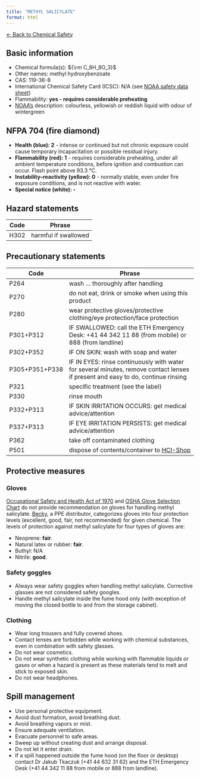 ```yaml
---
title: "METHYL SALICYLATE"
format: html
---
```


[← Back to Chemical Safety](../chemical-safety.qmd)


## Basic information
- Chemical formula(s): ${\rm C_8H_8O_3}$
- Other names: methyl hydroxybenzoate
- CAS: 119-36-8
- International Chemical Safety Card (ICSC): N/A (see [NOAA safety data sheet](https://cameochemicals.noaa.gov/chemical/17825))
 - Flammability: **yes - requires considerable preheating**
- [NOAA's](https://cameochemicals.noaa.gov/chemical/17825) description: colourless, yellowish or reddish liquid with odour of wintergreen

## NFPA 704 (fire diamond)
- **Health (blue): 2** - intense or continued but not chronic exposure could cause temporary incapacitation or possible residual injury.
- **Flammability (red): 1** - requires considerable preheating, under all ambient temperature conditions, before ignition and combustion can occur. Flash point above 93.3 °C.
- **Instability–reactivity (yellow): 0** - normally stable, even under fire exposure conditions, and is not reactive with water.
- **Special notice (white): -**

## Hazard statements
| Code | Phrase               |
| ---- | -------------------- |
| H302 | harmful if swallowed |

## Precautionary statements
| Code           | Phrase                                                                                                                           |
| -------------- | -------------------------------------------------------------------------------------------------------------------------------- |
| P264           | wash ... thoroughly after handling                                                                                               |
| P270           | do not eat, drink or smoke when using this product                                                                               |
| P280           | wear protective gloves/protective clothing/eye protection/face protection                                                        |
| P301+P312      | IF SWALLOWED: call the ETH Emergency Desk: +41 44 342 11 88 (from mobile) or 888 (from landline)                                 |
| P302+P352      | IF ON SKIN: wash with soap and water                                                                                             |
| P305+P351+P338 | IF IN EYES: rinse continuously with water for several minutes, remove contact lenses if present and easy to do, continue rinsing |
| P321           | specific treatment (see the label)                                                                                               |
| P330           | rinse mouth                                                                                                                      |
| P332+P313      | IF SKIN IRRITATION OCCURS: get medical advice/attention                                                                          |
| P337+P313      | IF EYE IRRITATION PERSISTS: get medical advice/attention                                                                         |
| P362           | take off contaminated clothing                                                                                                   |
| P501           | dispose of contents/container to [HCI-Shop](https://hci-shop.ethz.ch/en/)                                                        |

## Protective measures

### Gloves
[Occupational Safety and Health Act of 1970](https://www.osha.gov/sites/default/files/publications/osha3151.pdf) and [OSHA Glove Selection Chart](https://safety.fsu.edu/safety_manual/OSHA%20Glove%20Selection%20Chart.pdf) do not provide recommendation on gloves for handling methyl salicylate. [Becky](https://becky.ee/useful-articles/chemical-resistance-table-for-gloves/?lang=en), a PPE distributor, categorizes gloves into four protection levels (excellent, good, fair, not recommended) for given chemical. The levels of protection against methyl salicylate for four types of gloves are:

- Neoprene: **fair**.
- Natural latex or rubber: **fair**.
- Buthyl: N/A
- Nitrile: **good**.

### Safety goggles
- Always wear safety goggles when handling methyl salicylate. Corrective glasses are not considered safety googles.
- Handle methyl salicylate inside the fume hood only (with exception of moving the closed bottle to and from the storage cabinet).

### Clothing
- Wear long trousers and fully covered shoes.
- Contact lenses are forbidden while working with chemical substances, even in combination with safety glasses.
- Do not wear cosmetics.
- Do not wear synthetic clothing while working with flammable liquids or gases or when a hazard is present as these materials tend to melt and stick to exposed skin.
- Do not wear headphones.

## Spill management
- Use personal protective equipment.
- Avoid dust formation, avoid breathing dust.
- Avoid breathing vapors or mist.
- Ensure adequate ventilation.
- Evacuate personnel to safe areas.
- Sweep up without creating dust and arrange disposal.
- Do not let it enter drain.
- If a spill happened outside the fume hood (on the floor or desktop) contact Dr Jakub Tkaczuk (+41 44 632 31 62) and the ETH Emergency Desk (+41 44 342 11 88 from mobile or 888 from landline).
